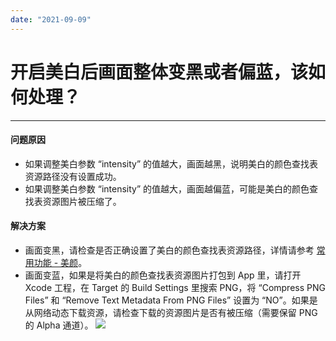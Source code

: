 ```yaml
---
date: "2021-09-09"
---
```

# 开启美白后画面整体变黑或者偏蓝，该如何处理？
---


#### 问题原因

- 如果调整美白参数 “intensity” 的值越大，画面越黑，说明美白的颜色查找表资源路径没有设置成功。
- 如果调整美白参数 “intensity” 的值越大，画面越偏蓝，可能是美白的颜色查找表资源图片被压缩了。

#### 解决方案

- 画面变黑，请检查是否正确设置了美白的颜色查找表资源路径，详情请参考 [常用功能 - 美颜](https://doc-zh.zego.im/article/9637#3_1)。
- 画面变蓝，如果是将美白的颜色查找表资源图片打包到 App 里，请打开 Xcode 工程，在 Target 的 Build Settings 里搜索 PNG，将 “Compress PNG Files” 和 “Remove Text Metadata From PNG Files” 设置为 “NO”。如果是从网络动态下载资源，请检查下载的资源图片是否有被压缩（需要保留 PNG 的 Alpha 通道）。
    <Frame width="512" height="auto" caption=""><Frame width="512" height="auto" caption=""><img src="https://doc-media.zego.im/sdk-doc/Pics/ZegoEffects/Apple/effects_xcode_png_compress_setting.png" /></Frame></Frame>
</details>

